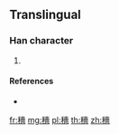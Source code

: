 {{character info/new}}
==Translingual==

===Han character===
{{Han char|rn=115|rad=禾|as=15|sn=20|four=|canj=HDGRW}}

# {{defn|Han|sort=禾15}}

====References====
* {{Han ref|kx=0861.391|dkj=25372|dj=1288.090|hdz=42638.071|uh=7A6F|ud=31343}}

[[fr:穯]]
[[mg:穯]]
[[pl:穯]]
[[th:穯]]
[[zh:穯]]